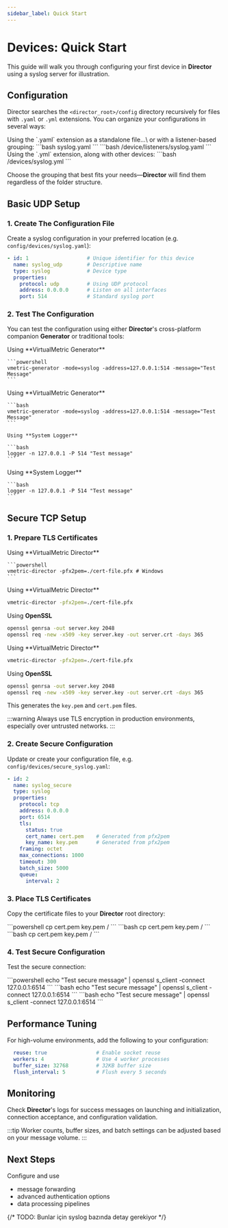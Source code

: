 ```yaml
---
sidebar_label: Quick Start
---
```


# Devices: Quick Start

This guide will walk you through configuring your first device in **Director** using a syslog server for illustration.

## Configuration

Director searches the `<director_root>/config` directory recursively for files with `.yaml` or `.yml` extensions. You can organize your configurations in several ways:

<ExampleGrid>
  <CommentCol>
    Using the `.yaml` extension as a standalone file&hellip;\
    or with a listener-based grouping:
  </CommentCol>
  <CodeCol>
  ```bash
    syslog.yaml
  ```
  ```bash
    /device/listeners/syslog.yaml
  ```
  </CodeCol>

  <CommentCol>
    Using the `.yml` extension, along with other devices:
  </CommentCol>
  <CodeCol>
  ```bash
    /devices/syslog.yml
  ```
  </CodeCol>
</ExampleGrid>

Choose the grouping that best fits your needs&mdash;**Director** will find them regardless of the folder structure.

## Basic UDP Setup

### 1. Create The Configuration File

Create a syslog configuration in your preferred location (e.g. `config/devices/syslog.yaml`):

```yaml
- id: 1                   # Unique identifier for this device
  name: syslog_udp        # Descriptive name
  type: syslog            # Device type
  properties:
    protocol: udp         # Using UDP protocol
    address: 0.0.0.0      # Listen on all interfaces
    port: 514             # Standard syslog port
```

### 2. Test The Configuration

You can test the configuration using either **Director**'s cross-platform companion **Generator** or traditional tools:

<Tabs>
  <TabItem value="windows" label="Windows" default>
    Using **VirtualMetric Generator**

    ```powershell
    vmetric-generator -mode=syslog -address=127.0.0.1:514 -message="Test Message"
    ```
  </TabItem>

  <TabItem value="linux" label="Linux">
    Using **VirtualMetric Generator**

    ```bash
    vmetric-generator -mode=syslog -address=127.0.0.1:514 -message="Test Message"
    ```

    Using **System Logger**

    ```bash
    logger -n 127.0.0.1 -P 514 "Test message"
    ```
  </TabItem>

  <TabItem value="unix" label="macOS / Solaris / AIX">
    Using **System Logger**

    ```bash
    logger -n 127.0.0.1 -P 514 "Test message"
    ```
  </TabItem>
</Tabs>

## Secure TCP Setup

### 1. Prepare TLS Certificates

<Tabs>
  <TabItem value="windows" label="Windows" default>
    Using **VirtualMetric Director**

    ```powershell
    vmetric-director -pfx2pem=./cert-file.pfx # Windows
    ```
  </TabItem>

  <TabItem value="linux" label="Linux">
  Using **VirtualMetric Director**

  ```bash
  vmetric-director -pfx2pem=./cert-file.pfx
  ```
  
  Using **OpenSSL**
  ```bash
  openssl genrsa -out server.key 2048
  openssl req -new -x509 -key server.key -out server.crt -days 365
  ```
  </TabItem>

  <TabItem value="unix" label="macOS / Solaris / AIX">
  Using **VirtualMetric Director**

  ```bash
  vmetric-director -pfx2pem=./cert-file.pfx
  ```
  
  Using **OpenSSL**
  ```bash
  openssl genrsa -out server.key 2048
  openssl req -new -x509 -key server.key -out server.crt -days 365
  ```
  </TabItem>
</Tabs>

This generates the `key.pem` and `cert.pem` files.

:::warning
Always use TLS encryption in production environments, especially over untrusted networks.
:::

### 2. Create Secure Configuration

Update or create your configuration file, e.g. `config/devices/secure_syslog.yaml`:

```yaml
- id: 2
  name: syslog_secure
  type: syslog
  properties:
    protocol: tcp
    address: 0.0.0.0
    port: 6514
    tls:
      status: true
      cert_name: cert.pem    # Generated from pfx2pem
      key_name: key.pem      # Generated from pfx2pem
    framing: octet
    max_connections: 1000
    timeout: 300
    batch_size: 5000
    queue:
      interval: 2
```

### 3. Place TLS Certificates

Copy the certificate files to your **Director** root directory:

<Tabs>
  <TabItem value="windows" label="Windows" default>
  ```powershell
  cp cert.pem key.pem <director_root>/
  ```
  </TabItem>
  
  <TabItem value="linux" label="Linux" default>
  ```bash
  cp cert.pem key.pem <director_root>/
  ```
  </TabItem>

  <TabItem value="unix" label="macOS / Solaris / AIX" default>
  ```bash
  cp cert.pem key.pem <director_root>/
  ```
  </TabItem>
</Tabs>

### 4. Test Secure Configuration

Test the secure connection:

<Tabs>
  <TabItem value="windows" label="Windows" default>
  ```powershell
  echo "Test secure message" | openssl s_client -connect 127.0.0.1:6514
  ```
  </TabItem>
  
  <TabItem value="linux" label="Linux" default>
  ```bash
  echo "Test secure message" | openssl s_client -connect 127.0.0.1:6514
  ```
  </TabItem>

  <TabItem value="unix" label="macOS / Solaris / AIX" default>
  ```bash
  echo "Test secure message" | openssl s_client -connect 127.0.0.1:6514
  ```
  </TabItem>
</Tabs>

## Performance Tuning

For high-volume environments, add the following to your configuration:

```yaml
  reuse: true                # Enable socket reuse
  workers: 4                 # Use 4 worker processes
  buffer_size: 32768         # 32KB buffer size
  flush_interval: 5          # Flush every 5 seconds
```

## Monitoring

Check **Director**'s logs for success messages on launching and initialization, connection acceptance, and configuration validation.

:::tip
Worker counts, buffer sizes, and batch settings can be adjusted based on your message volume.
:::

## Next Steps

Configure and use

- message forwarding
- advanced authentication options
- data processing pipelines

{/* TODO: Bunlar için syslog bazında detay gerekiyor */}
